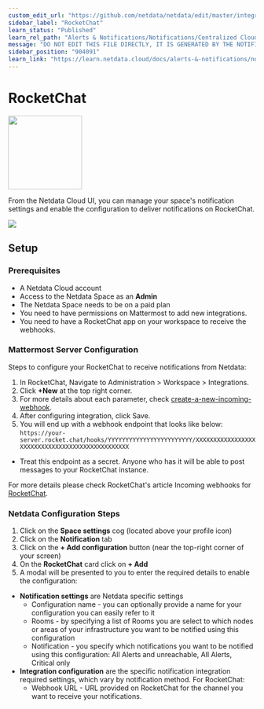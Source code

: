 ```yaml
---
custom_edit_url: "https://github.com/netdata/netdata/edit/master/integrations/cloud-notifications/metadata.yaml"
sidebar_label: "RocketChat"
learn_status: "Published"
learn_rel_path: "Alerts & Notifications/Notifications/Centralized Cloud Notifications"
message: "DO NOT EDIT THIS FILE DIRECTLY, IT IS GENERATED BY THE NOTIFICATION'S metadata.yaml FILE"
sidebar_position: "904091"
learn_link: "https://learn.netdata.cloud/docs/alerts-&-notifications/notifications/centralized-cloud-notifications/rocketchat"
---
```



# RocketChat


<img src="https://netdata.cloud/img/rocketchat.png" width="150"/>


From the Netdata Cloud UI, you can manage your space's notification settings and enable the configuration to deliver notifications on RocketChat.


<img src="https://img.shields.io/badge/maintained%20by-Netdata-%2300ab44" />

## Setup

### Prerequisites

- A Netdata Cloud account
- Access to the Netdata Space as an **Admin**
- The Netdata Space needs to be on a paid plan
- You need to have permissions on Mattermost to add new integrations.
- You need to have a RocketChat app on your workspace to receive the webhooks.

### Mattermost Server Configuration

Steps to configure your RocketChat to receive notifications from Netdata:

1. In RocketChat, Navigate to Administration > Workspace > Integrations.
2. Click **+New** at the top right corner.
3. For more details about each parameter, check [create-a-new-incoming-webhook](https://docs.rocket.chat/use-rocket.chat/workspace-administration/integrations#create-a-new-incoming-webhook).
4. After configuring integration, click Save.
5. You will end up with a webhook endpoint that looks like below:
  `https://your-server.rocket.chat/hooks/YYYYYYYYYYYYYYYYYYYYYYYY/XXXXXXXXXXXXXXXXXXXXXXXXXXXXXXXXXXXXXXXXXXXXXXXX`
  - Treat this endpoint as a secret. Anyone who has it will be able to post messages to your RocketChat instance.


For more details please check RocketChat's article Incoming webhooks for [RocketChat](https://docs.rocket.chat/use-rocket.chat/workspace-administration/integrations/).

### Netdata Configuration Steps

1. Click on the **Space settings** cog (located above your profile icon)
2. Click on the **Notification** tab
3. Click on the **+ Add configuration** button (near the top-right corner of your screen)
4. On the **RocketChat** card click on **+ Add**
5. A modal will be presented to you to enter the required details to enable the configuration:
  * **Notification settings** are Netdata specific settings
    - Configuration name - you can optionally provide a name for your configuration you can easily refer to it
    - Rooms - by specifying a list of Rooms you are select to which nodes or areas of your infrastructure you want to be notified using this configuration
    - Notification - you specify which notifications you want to be notified using this configuration: All Alerts and unreachable, All Alerts, Critical only
  * **Integration configuration** are the specific notification integration required settings, which vary by notification method. For RocketChat:
    - Webhook URL - URL provided on RocketChat for the channel you want to receive your notifications.


